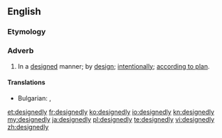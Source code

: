 ==English==

===Etymology===
{{suffix|designed|ly}}

===Adverb===
{{en-adv}}

# In a [[designed]] manner; by [[design]]; [[intentionally]]; [[according to plan]].

====Translations====
{{trans-top|in a designed manner}}
* Bulgarian: {{t+|bg|преднамерено}}, {{t+|bg|умишлено}}
{{trans-mid}}
{{trans-bottom}}

[[et:designedly]]
[[fr:designedly]]
[[ko:designedly]]
[[io:designedly]]
[[kn:designedly]]
[[my:designedly]]
[[ja:designedly]]
[[pl:designedly]]
[[te:designedly]]
[[vi:designedly]]
[[zh:designedly]]